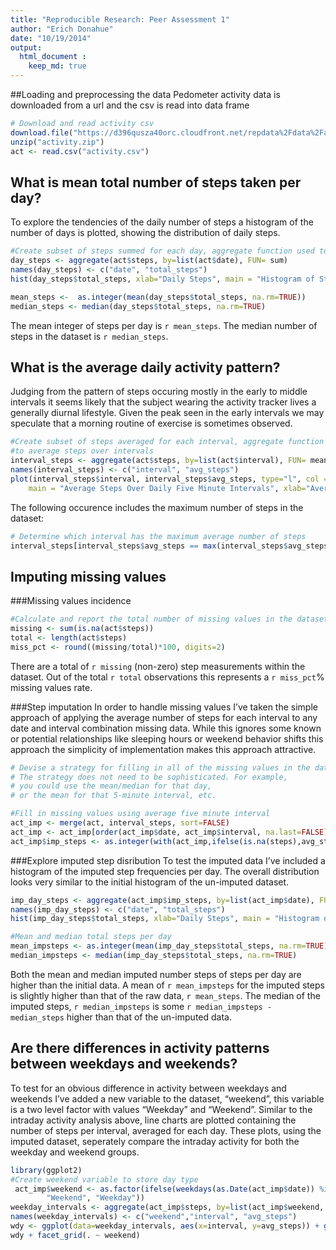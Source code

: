 ```yaml
---
title: "Reproducible Research: Peer Assessment 1"
author: "Erich Donahue"
date: "10/19/2014"
output: 
  html_document :
    keep_md: true
---
```

##Loading and preprocessing the data
Pedometer activity data is downloaded from a url and the csv is read into data frame

```r
# Download and read activity csv
download.file("https://d396qusza40orc.cloudfront.net/repdata%2Fdata%2Factivity.zip", "activity.zip", method="curl")
unzip("activity.zip")
act <- read.csv("activity.csv")
```


## What is mean total number of steps taken per day?
To explore the tendencies of the daily number of steps a histogram of the number of
days is plotted, showing the distribution of daily steps. 

```r
#Create subset of steps summed for each day, aggregate function used to sum over dates
day_steps <- aggregate(act$steps, by=list(act$date), FUN= sum)
names(day_steps) <- c("date", "total_steps")
hist(day_steps$total_steps, xlab="Daily Steps", main = "Histogram of Steps per Day", col="blue")
```

```r
mean_steps <-  as.integer(mean(day_steps$total_steps, na.rm=TRUE))
median_steps <- median(day_steps$total_steps, na.rm=TRUE)
```

The mean integer of steps per day is `r mean_steps`.
The median number of steps in the dataset is `r median_steps`.


## What is the average daily activity pattern?
Judging from the pattern of steps occuring mostly in the early to middle intervals it seems likely that the subject wearing the activity tracker lives a generally diurnal lifestyle.  Given the peak seen in the early intervals we may speculate that a morning routine of exercise is sometimes observed.

```r
#Create subset of steps averaged for each interval, aggregate function used 
#to average steps over intervals
interval_steps <- aggregate(act$steps, by=list(act$interval), FUN= mean, na.rm=TRUE)
names(interval_steps) <- c("interval", "avg_steps")
plot(interval_steps$interval, interval_steps$avg_steps, type="l", col = "blue", 
    main = "Average Steps Over Daily Five Minute Intervals", xlab="Average Steps", ylab="Five Min Interval")
```


The following occurence includes the maximum number of steps in the dataset:
```r
# Determine which interval has the maximum average number of steps
interval_steps[interval_steps$avg_steps == max(interval_steps$avg_steps, na.rm=TRUE),] 
```


## Imputing missing values
###Missing values incidence
```r
#Calculate and report the total number of missing values in the dataset (i.e. the total number of rows with NAs)
missing <- sum(is.na(act$steps))
total <- length(act$steps)
miss_pct <- round((missing/total)*100, digits=2)
```
There are a total of `r missing` (non-zero) step measurements within the dataset.  Out of the total `r total` observations this represents a `r miss_pct`% missing values rate.


###Step imputation
In order to handle missing values I've taken the simple approach of applying the average number of steps for each interval to any date and interval combination missing data.  While this ignores some known or potential relationships like sleeping hours or weekend behavior shifts this approach the simplicity of implementation makes this approach attractive.

```r
# Devise a strategy for filling in all of the missing values in the dataset. 
# The strategy does not need to be sophisticated. For example, 
# you could use the mean/median for that day, 
# or the mean for that 5-minute interval, etc.

#Fill in missing values using average five minute interval
act_imp <- merge(act, interval_steps, sort=FALSE)
act_imp <- act_imp[order(act_imp$date, act_imp$interval, na.last=FALSE),]
act_imp$imp_steps <- as.integer(with(act_imp,ifelse(is.na(steps),avg_steps,steps)))
```


###Explore imputed step disribution
To test the imputed data I've included a histogram of the imputed step frequencies per day.  The overall distribution looks very similar to the initial histogram of the un-imputed dataset.
```r
imp_day_steps <- aggregate(act_imp$imp_steps, by=list(act_imp$date), FUN= sum)
names(imp_day_steps) <- c("date", "total_steps")
hist(imp_day_steps$total_steps, xlab="Daily Steps", main = "Histogram of Steps per Day (Imputed)", col="red")

#Mean and median total steps per day
mean_impsteps <- as.integer(mean(imp_day_steps$total_steps, na.rm=TRUE))
median_impsteps <- median(imp_day_steps$total_steps, na.rm=TRUE)
```
Both the mean and median imputed number steps of steps per day are higher than the initial data.  A mean of `r mean_impsteps` for the imputed steps is slightly higher than that of the raw data, `r mean_steps`.  The median of the imputed steps, `r median_impsteps` is some `r median_impsteps - median_steps` higher than that of the un-imputed data.


## Are there differences in activity patterns between weekdays and weekends?
To test for an obvious difference in activity between weekdays and weekends I've added a new variable to the dataset, "weekend", this variable is a two level factor with values "Weekday" and "Weekend".  Similar to the intraday activity analysis above, line charts are plotted containing the number of steps per interval, averaged for each day.  These plots, using the imputed dataset, seperately compare the intraday activity for both the weekday and weekend groups.

```r
library(ggplot2)
#Create weekend variable to store day type
 act_imp$weekend <- as.factor(ifelse(weekdays(as.Date(act_imp$date)) %in%c("Saturday", "Sunday"),
        "Weekend", "Weekday"))
weekday_intervals <- aggregate(act_imp$steps, by=list(act_imp$weekend, act_imp$interval), FUN= mean, na.rm=TRUE)
names(weekday_intervals) <- c("weekend","interval", "avg_steps")
wdy <- ggplot(data=weekday_intervals, aes(x=interval, y=avg_steps)) + geom_line() +geom_point()
wdy + facet_grid(. ~ weekend)
```
